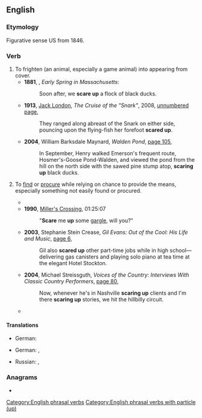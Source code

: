 ==English==

===Etymology===
Figurative sense US from 1846.

===Verb===
{{en-verb|*}}

# To frighten (an animal, especially a game animal) into appearing from cover.
#* '''1881''', {{w|Henry David Thoreau}}, ''Early Spring in Massachusetts'':
#*: Soon after, we '''scare up''' a flock of black ducks.
#* '''1913''', [[w:Jack London|Jack London]], ''The Cruise of the "Snark"'', 2008, [http://books.google.com.au/books?id=Qg21_f_tKSkC&pg=PT99&dq=%22scaring+up%22%7C%22scared+up%22%7C%22scares+up%22&hl=en&sa=X&ei=MrGkUe7TNc2QkQWRuYDwAg&redir_esc=y unnumbered page],
#*: They ranged along abreast of the Snark on either side, pouncing upon the flying-fish her forefoot '''scared up'''.
#* '''2004''', William Barksdale Maynard, ''Walden Pond'', [http://books.google.com.au/books?id=I9z2SqSmIy4C&pg=PA105&dq=%22scaring+up%22%7C%22scared+up%22%7C%22scares+up%22&hl=en&sa=X&ei=MrGkUe7TNc2QkQWRuYDwAg&redir_esc=y#v=onepage&q=%22scaring%20up%22%7C%22scared%20up%22%7C%22scares%20up%22&f=false page 105],
#*: In September, Henry walked Emerson's frequent route, Hosmer's-Goose Pond-Walden, and viewed the pond from the hill on the north side with the sawed pine stump atop, '''scaring up''' black ducks.
# {{lb|en|figuratively}} To [[find]] or [[procure]] while relying on chance to provide the means, especially something not easily found or procured.
#* {{quote-book|en|year=1881|author=William Dean Howells|title=A Modern Instance|page=185|passage=“By the way,” said his friend, “let’s go over into Leopoldstadt, and see if we can’t '''scare up''' a sleigh for a little turn in the suburbs.”}}
#* '''1990''', [[w:Miller's Crossing|Miller's Crossing]], 01:25:07
#*: "'''Scare''' me '''up''' some [[gargle]], will you?"
#* '''2003''', Stephanie Stein Crease, ''Gil Evans: Out of the Cool: His Life and Music'', [http://books.google.com.au/books?id=b-5GoNQzsbQC&pg=PA6&dq=%22scaring+up%22%7C%22scared+up%22%7C%22scares+up%22&hl=en&sa=X&ei=MrGkUe7TNc2QkQWRuYDwAg&redir_esc=y#v=onepage&q=%22scaring%20up%22%7C%22scared%20up%22%7C%22scares%20up%22&f=false page 6],
#*: Gil also '''scared up''' other part-time jobs while in high school—delivering gas canisters and playing solo piano at tea time at the elegant Hotel Stockton.
#* '''2004''', Michael Streissguth, ''Voices of the Country: Interviews With Classic Country Performers'', [http://books.google.com.au/books?id=1R1TiXZH4moC&pg=PA80&dq=%22scaring+up%22%7C%22scared+up%22%7C%22scares+up%22&hl=en&sa=X&ei=MrGkUe7TNc2QkQWRuYDwAg&redir_esc=y#v=onepage&q=%22scaring%20up%22%7C%22scared%20up%22%7C%22scares%20up%22&f=false page 80],
#*: Now, whenever he's in Nashville '''scaring up''' clients and I'm there '''scaring up''' stories, we hit the hillbilly circuit.
#* {{quote-book|en|year=2005|author=Stephen J. Cannell|title=Cold Hit|page=367|passage=“With the current budget crunch and the Fingertip case inactive, I couldn’t '''scare up''' much enthusiasm.”}}

====Translations====
{{trans-top|to frighten an animal}}
* German: {{t+|de|aufscheuchen}}
{{trans-mid}}
{{trans-bottom}}

{{trans-top|to find or get something difficult}}
* German: {{t|de|auftreiben}}, {{t+|de|zusammenkriegen}}
{{trans-mid}}
* Russian: {{t+|ru|отыска́ть|n}}, {{t+|ru|раздобы́ть|n}}
{{trans-bottom}}

===Anagrams===
* {{anagrams|en|a=aceprsu|apercus|aperçus|earcups|scauper}}

[[Category:English phrasal verbs]]
[[Category:English phrasal verbs with particle (up)]]